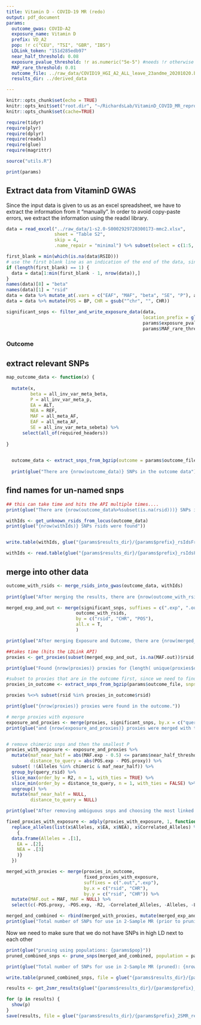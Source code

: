 ```yaml
---
title: Vitamin D - COVID-19 MR (redo)
output: pdf_document
params:
  outcome_gwas: COVID-A2
  exposure_name: Vitamin D
  prefix: VD_A2
  pop: !r c("CEU", "TSI", "GBR", "IBS")
  LDLink_token: "151d285edb97"
  near_half_threshold: 0.08
  exposure_pvalue_threshold: !r as.numeric("5e-5") #needs !r otherwise it's interpreted as a string....
  MAF_rare_threshold: 0.01
  outcome_file: ../raw_data/COVID19_HGI_A2_ALL_leave_23andme_20201020.b37.txt.gz
  results_dir: ../derived_data

---
```


```r
knitr::opts_chunk$set(echo = TRUE)
knitr::opts_knit$set("root.dir", "~/RichardsLab/VitaminD_COVID_MR_reproduce/scripts")
knitr::opts_chunk$set(cache=TRUE)

```

```r
require(tidyr)
require(plyr)
require(dplyr)
require(readxl)
require(glue)
require(magrittr)

source("utils.R")

print(params)

```


## Extract data from VitaminD GWAS
Since the input data is given to us as an excel spreadsheet, we have to extract the information from it
"manually". In order to avoid copy-paste errors, we extract the information using the readxl library. 

```r

data = read_excel("../raw_data/1-s2.0-S0002929720300173-mmc2.xlsx", 
                  sheet = "Table S2", 
                  skip = 4, 
                  .name_repair = "minimal") %>% subset(select = c(1:5, 13:17))

first_blank = min(which(is.na(data$RSID)))
# use the first blank line as an indication of the end of the data, since the dictionary comes after
if (length(first_blank) == 1) {
  data = data[1:min(first_blank - 1, nrow(data)),]
}
names(data)[8] = "beta"
names(data)[1] = "rsid"
data = data %>% mutate_at(.vars = c("EAF", "MAF", "beta", "SE", "P"), as.numeric)
data = data %>% mutate(POS = BP, CHR = gsub("^chr", "", CHR))

significant_snps <- filter_and_write_exposure_data(data, 
                                                   location_prefix = glue("{params$results_dir}/{params$prefix}_"), 
                                                   params$exposure_pvalue_threshold, 
                                                   params$MAF_rare_threshold)

```
### Outcome  

## extract relevant SNPs
```r

map_outcome_data <- function(x) {
  
  mutate(x, 
         beta = all_inv_var_meta_beta, 
         P = all_inv_var_meta_p, 
         EA = ALT, 
         NEA = REF, 
         MAF = all_meta_AF, 
         EAF = all_meta_AF, 
         SE = all_inv_var_meta_sebeta) %>% 
      select(all_of(required_headers))
  
}

 
  outcome_data <- extract_snps_from_bgzip(outcome = params$outcome_file, snps = significant_snps) %>% map_outcome_data()
  
  print(glue("There are {nrow(outcome_data)} SNPs in the outcome data"))
```

## find names for un-named snps
```r
## this can take time and hits the API multiple times....
print(glue("There are {nrow(outcome_data%>%subset(is.na(rsid)))} SNPs in the outcome data that are missing their rsid"))

withIds <- get_unknown_rsids_from_locus(outcome_data)
print(glue("{nrow(withIds)} SNPs rsids were found"))


write.table(withIds, glue("{params$results_dir}/{params$prefix}_rsIdsFromdbSnp.txt"), quote = F, sep = '\t', row.names = F)
```

```r
withIds <- read.table(glue("{params$results_dir}/{params$prefix}_rsIdsFromdbSnp.txt"), sep = '\t', header = T)

```

## merge into other data
```r
outcome_with_rsids <- merge_rsids_into_gwas(outcome_data, withIds)
  
print(glue("After merging the results, there are {nrow(outcome_with_rsids%>%subset(is.na(rsid)))} variants lacking rsid, and {nrow(outcome_with_rsids)} variants overall."))
```

```r
merged_exp_and_out <- merge(significant_snps, suffixes = c(".exp", ".out"),
                          outcome_with_rsids, 
                          by = c("rsid", "CHR", "POS"), 
                          all.x = T,
                          )

print(glue("After merging Exposure and Outcome, there are {nrow(merged_exp_and_out%>%subset(is.na(beta.out)))} variants lacking 'beta.out', and {nrow(merged_exp_and_out)} variants overall."))
```

```r

##takes time (hits the LDLink API)
proxies <- get_proxies(subset(merged_exp_and_out, is.na(MAF.out))$rsid, params$LDLink_token, population = params$pop, results_dir = params$results_dir, skip_api = TRUE)

print(glue("Found {nrow(proxies)} proxies for {length( unique(proxies$query_rsid))} variants, out of {length(which(is.na(merged_exp_and_out$MAF.out)))} requested"))
```

```r
#subset to proxies that are in the outcome first, since we need to find out which proxies are present in the outcome
proxies_in_outcome <- extract_snps_from_bgzip(params$outcome_file, snps = proxies) %>% map_outcome_data()

proxies %<>% subset(rsid %in% proxies_in_outcome$rsid)

print(glue("{nrow(proxies)} proxies were found in the outcome."))

# merge proxies with exposure
exposure_and_proxies <- merge(proxies, significant_snps, by.x = c("query_rsid","CHR"), by.y = c("rsid","CHR"), suffixes = c(".proxy",".exp"))
print(glue("and {nrow(exposure_and_proxies)} proxies were merged with the exposure."))


# remove chimeric snps and then the smallest P
proxies_with_exposure <- exposure_and_proxies %>% 
  mutate(maf_near_half = abs(MAF.exp - 0.5) <= params$near_half_threshold, 
         distance_to_query = abs(POS.exp - POS.proxy)) %>%
  subset( !(Alleles %in% chimeric & maf_near_half)) %>%
  group_by(query_rsid) %>%
  slice_max(order_by = R2, n = 1, with_ties = TRUE) %>%
  slice_min(order_by = distance_to_query, n = 1, with_ties = FALSE) %>%
  ungroup() %>%
  mutate(maf_near_half = NULL, 
         distance_to_query = NULL) 

print(glue("After removing ambiguous snps and choosing the most linked SNP for every query, {nrow(proxies_with_exposure)} proxies remain."))


```


```r

fixed_proxies_with_exposure <- adply(proxies_with_exposure, 1, function(x) {
  replace_alleles(list(x$Alleles, x$EA, x$NEA), x$Correlated_Alleles) %>%
    {
  data.frame(Alleles = .[1],
    EA = .[2],
    NEA = .[3]
    )}
  })

```

```r

merged_with_proxies <- merge(proxies_in_outcome,
                             fixed_proxies_with_exposure,
                             suffixes = c(".out",".exp"),
                             by.x = c("rsid", "CHR"),
                             by.y = c("rsid", "CHR")) %>%
  mutate(MAF.out = MAF, MAF = NULL) %>%
  select(c(-POS.proxy, -POS.exp, -R2, -Correlated_Alleles, -Alleles, -Locus, -MAF.proxy))

merged_and_combined <- rbind(merged_with_proxies, mutate(merged_exp_and_out, query_rsid = NA), stringsAsFactors = FALSE) %>% subset(!is.na(MAF.out))
print(glue("Total number of SNPs for use in 2-Sample MR (prior to pruning): {nrow(merged_and_combined)}."))

```

Now we need to make sure that we do not have SNPs in high LD next to each other

```r
print(glue("pruning using populations: {params$pop}"))
pruned_combined_snps <- prune_snps(merged_and_combined, population = params$pop, token = params$LDLink_token)

print(glue("Total number of SNPs for use in 2-Sample MR (pruned): {nrow(pruned_combined_snps)}."))

write.table(pruned_combined_snps, file = glue("{params$results_dir}/{params$prefix}_SNPsFor2SMR.txt"), sep = '\t', quote = F, row.names = F)
```

```r
results <- get_2smr_results(glue("{params$results_dir}/{params$prefix}_SNPsFor2SMR.txt"))
```

```r

for (p in results) {
  show(p)
}
save(results, file = glue("{params$results_dir}/{params$prefix}_2SMR_results.RData"))

```




